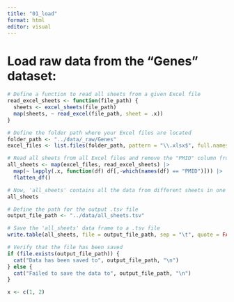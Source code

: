 ```yaml
---
title: "01_load"
format: html
editor: visual
---
```


# Load raw data from the "Genes" dataset:

```r
# Define a function to read all sheets from a given Excel file
read_excel_sheets <- function(file_path) {
  sheets <- excel_sheets(file_path)
  map(sheets, ~ read_excel(file_path, sheet = .x))
}

# Define the folder path where your Excel files are located
folder_path <- "../data/_raw/Genes"
excel_files <- list.files(folder_path, pattern = "\\.xlsx$", full.names = TRUE)

# Read all sheets from all Excel files and remove the "PMID" column from each sheet
all_sheets <- map(excel_files, read_excel_sheets) |> 
  map(~ lapply(.x, function(df) df[,-which(names(df) == "PMID")])) |> 
  flatten_df()

# Now, 'all_sheets' contains all the data from different sheets in one table with the "PMID" column removed
all_sheets

# Define the path for the output .tsv file
output_file_path <- "../data/all_sheets.tsv"

# Save the 'all_sheets' data frame to a .tsv file
write.table(all_sheets, file = output_file_path, sep = "\t", quote = FALSE, row.names = FALSE)

# Verify that the file has been saved
if (file.exists(output_file_path)) {
  cat("Data has been saved to", output_file_path, "\n")
} else {
  cat("Failed to save the data to", output_file_path, "\n")
}

```

```r
x <- c(1, 2)
```

